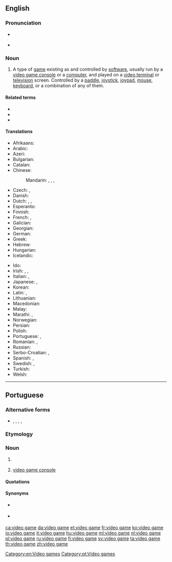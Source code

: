 ==English==

===Pronunciation===
* {{a|UK}} {{IPA|/ˈvɪ.di.ˌəʊ̯ ɡeɪm/|lang=en}}
* {{a|US}} {{IPA|/ˈvɪ.di.ˌoʊ̯ ɡeɪm/|lang=en}}

===Noun===
{{wikipedia}}
{{en-noun|head=[[video]] [[game]]}}

# A type of [[game]] existing as and controlled by [[software]], usually run by a [[video game console]] or a [[computer]], and played on a [[video terminal]] or [[television]] screen. Controlled by a [[paddle]], [[joystick]], [[joypad]], [[mouse]], [[keyboard]], or a combination of any of them.

====Related terms====
* {{l|en|electronic game}}
* {{l|en|computer game}}
* {{l|en|mobile game}}

====Translations====
{{trans-top|game controlled by a software}}
* Afrikaans: {{t|af|videospeletjie}}
* Arabic: {{t|ar|لَعْبَة فِيدِيُو|f|tr=laʿbat fīdiyū}}
* Azeri: {{t|az|video oyun}}
* Bulgarian: {{t|bg|видеоигра|f|tr=videoigrá}}
* Catalan: {{t+|ca|videojoc|m}}
* Chinese:
*: Mandarin: {{t+|cmn|電子遊戲|sc=Hani}}, {{t|cmn|电子游戏|tr=diànzǐ yóuxì|sc=Hani}}, {{t|cmn|電腦遊戲|sc=Hani}}, {{t|cmn|电脑游戏|tr=diànnǎo yóuxì|sc=Hani}}
* Czech: {{t|cs|videohra|f}}, {{t|cs|počítačová hra|f}}
* Danish: {{t|da|videospil|n}}
* Dutch: {{t+|nl|videospel|n}}, {{t+|nl|videospelletje|n}}, {{t+|nl|game|m}}
* Esperanto: {{t|eo|videoludo}}
* Finnish: {{t+|fi|videopeli}}
* French: {{t+|fr|jeu vidéo|m}}, {{t+|fr|jeux vidéo|p}}
* Galician: {{t|gl|videoxogo|m}}
* Georgian: {{t|ka|ვიდეო თამაში|sc=Geor}}
* German: {{t+|de|Videospiel|n}}
* Greek: {{t|el|βιντεοπαιχνίδι|n}}
* Hebrew: {{t|he|משחק מחשב|tr=miskhak makhšev}}
* Hungarian: {{t+|hu|videojáték}}
* Icelandic: {{t|is|tölvuleikur|m}}
{{trans-mid}}
* Ido: {{t|io|videoludo}}
* Irish: {{t|ga|cluiche físeán|m}}, {{t|ga|físchluiche|m}}, {{t|ga|cluiche físe|m}}
* Italian: {{t+|it|videogioco|s}}, {{t+|it|videogiochi|p}}
* Japanese: {{t|ja|テレビゲーム|tr=terebi gēmu}}, {{t|ja|ビデオゲーム|tr=bideo gēmu}}
* Korean: {{t|ko|비디오 게임|sc=Hang}}
* Latin: {{t|la|ludus}} {{t+|la|electronicus}}, {{t|la|ludus}} {{t|la|visualis}}
* Lithuanian: {{t|lt|video žaidimai}}
* Macedonian: {{t|mk|видеоигра|f|tr=videoígra}}
* Malay: {{t|ms|permainan video}}
* Marathi: {{t|mr|संगणक खेळ|m|tr=saṃgaṇaka kheḷa|sc=Deva}}, {{t|mr|व्हिडियो गेम|m|tr=vhiḍiyo gema|sc=Deva}}
* Norwegian: {{t|no|videospill}}
* Persian: {{t|fa|بازیهای رایانه|tr=bâzihâ-ye râyâne|sc=fa-Arab}}
* Polish: {{t|pl|gra wideo|f}}
* Portuguese: {{t+|pt|videojogo|m}}, {{t+|pt|vídeo game|m}}
* Romanian: {{t+|ro|joc video|n}}, {{t|ro|jocuri video|n-p}}
* Russian: {{t+|ru|видеоигра́|f}}
* Serbo-Croatian: {{t|sh|видео игра|f}}, {{t|sh|video igra|f}}
* Spanish: {{t|es|juego de video}}, {{t+|es|videojuego}}
* Swedish: {{t+|sv|TV-spel|n}}, {{t|sv|videospel|n}}
* Turkish: {{t|tr|bilgisayar oyunları}}
* Welsh: {{t|cy|'n fideo herwhela|f}}
{{trans-bottom}}

[[Category:en:Video games]]

----

==Portuguese==

===Alternative forms===
* {{l|pt|videogame}}, {{l|pt|vídeo-game}}, {{l|pt|vídeo game}}, {{l|pt|vídeo game}}, {{l|pt|videogueime}} {{qualifier|rare}}

===Etymology===
{{borrowing|en|video game|lang=pt}}

===Noun===
{{pt-noun|m|s}}

# {{l|en|video game}} {{gloss|software game}}
# {{label|pt|Brazil}} [[video game console]]

====Quotations====
{{seeCites|lang=pt}}

====Synonyms====
* {{sense|video game}} {{l|pt|videojogo}}
* {{sense|video game console}} {{l|pt|console}}

[[Category:pt:Video games]]

[[ca:video game]]
[[da:video game]]
[[et:video game]]
[[fr:video game]]
[[ko:video game]]
[[io:video game]]
[[it:video game]]
[[hu:video game]]
[[ml:video game]]
[[nl:video game]]
[[pl:video game]]
[[ru:video game]]
[[fi:video game]]
[[sv:video game]]
[[ta:video game]]
[[th:video game]]
[[zh:video game]]